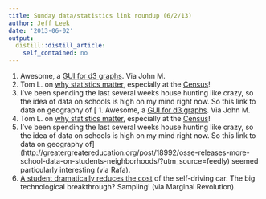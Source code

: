 ```yaml
---
title: Sunday data/statistics link roundup (6/2/13)
author: Jeff Leek
date: '2013-06-02'
output:
  distill::distill_article:
    self_contained: no
---
```


  1. Awesome, a [GUI for d3 graphs](https://plot.ly/plot). Via John M.
  2. Tom L. on [why statistics matter](http://researchmatters.blogs.census.gov/2013/05/30/statistics-matter/), especially at the [Census](http://www.census.gov/research/)!
  3. I've been spending the last several weeks house hunting like crazy, so the idea of data on schools is high on my mind right now. So this link to data on geography of [  1. Awesome, a [GUI for d3 graphs](https://plot.ly/plot). Via John M.
  2. Tom L. on [why statistics matter](http://researchmatters.blogs.census.gov/2013/05/30/statistics-matter/), especially at the [Census](http://www.census.gov/research/)!
  3. I've been spending the last several weeks house hunting like crazy, so the idea of data on schools is high on my mind right now. So this link to data on geography of](http://greatergreatereducation.org/post/18992/osse-releases-more-school-data-on-students-neighborhoods/?utm_source=feedly) seemed particularly interesting (via Rafa).
  4. [A student dramatically reduces the cost](http://www.nbcnews.com/technology/students-self-driving-car-tech-wins-intel-science-fair-1C9977186) of the self-driving car. The big technological breakthrough? Sampling! (via Marginal Revolution).
